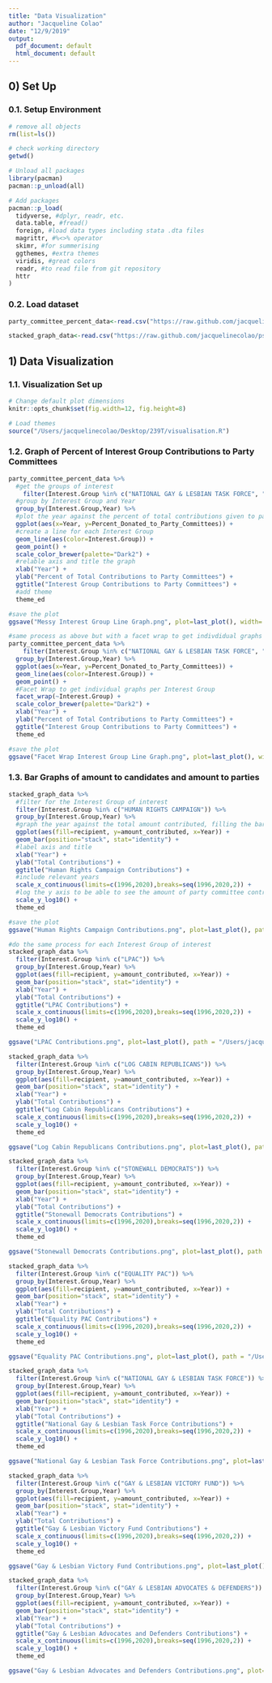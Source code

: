 ```yaml
---
title: "Data Visualization"
author: "Jacqueline Colao"
date: "12/9/2019"
output:
  pdf_document: default
  html_document: default
---
```


## 0) Set Up

### 0.1. Setup Environment

```r
# remove all objects
rm(list=ls())

# check working directory
getwd()

# Unload all packages 
library(pacman)
pacman::p_unload(all)

# Add packages 
pacman::p_load(
  tidyverse, #dplyr, readr, etc.
  data.table, #fread() 
  foreign, #load data types including stata .dta files 
  magrittr, #%<>% operator
  skimr, #for summerising
  ggthemes, #extra themes
  viridis, #great colors
  readr, #to read file from git repository
  httr
)
```

### 0.2. Load dataset

```r
party_committee_percent_data<-read.csv("https://raw.github.com/jacquelinecolao/ps239t-final-project/master/Data/Cleaned%20Data%20for%20Graphs/Party%20Committee%20Data%20with%20Total%20Contribution%20Variable.csv")

stacked_graph_data<-read.csv("https://raw.github.com/jacquelinecolao/ps239t-final-project/master/Data/Cleaned%20Data%20for%20Graphs/Candidate%20and%20Party%20Contribution%20Data%20-%20Stacked%20Graph.csv")
```

## 1) Data Visualization 

### 1.1. Visualization Set up 

```r
# Change default plot dimensions
knitr::opts_chunk$set(fig.width=12, fig.height=8)

# Load themes
source("/Users/jacquelinecolao/Desktop/239T/visualisation.R")
```

### 1.2. Graph of Percent of Interest Group Contributions to Party Committees

```r
party_committee_percent_data %>%
  #get the groups of interest
    filter(Interest.Group %in% c("NATIONAL GAY & LESBIAN TASK FORCE", "EQUALITY PAC","HUMAN RIGHTS CAMPAIGN","GAY & LESBIAN ADVOCATES & DEFENDERS","LPAC","LOG CABIN REPUBLICANS", "GAY & LESBIAN VICTORY FUND", "STONEWALL DEMOCRATS")) %>%
  #group by Interest Group and Year
  group_by(Interest.Group,Year) %>%
  #plot the year against the percent of total contributions given to party committees
  ggplot(aes(x=Year, y=Percent_Donated_to_Party_Committees)) +
  #create a line for each Interest Group
  geom_line(aes(color=Interest.Group)) + 
  geom_point() +
  scale_color_brewer(palette="Dark2") +
  #relable axis and title the graph 
  xlab("Year") + 
  ylab("Percent of Total Contributions to Party Committees") + 
  ggtitle("Interest Group Contributions to Party Committees") +
  #add theme 
  theme_ed


```

```r
#save the plot
ggsave("Messy Interest Group Line Graph.png", plot=last_plot(), width= 11, height = 7, path = "/Users/jacquelinecolao/Desktop/ps239t-final-project2/Results")
```

```r
#same process as above but with a facet wrap to get indivdidual graphs per Interest Group
party_committee_percent_data %>%
    filter(Interest.Group %in% c("NATIONAL GAY & LESBIAN TASK FORCE", "EQUALITY PAC","HUMAN RIGHTS CAMPAIGN","GAY & LESBIAN ADVOCATES & DEFENDERS","LPAC","LOG CABIN REPUBLICANS", "GAY & LESBIAN VICTORY FUND", "STONEWALL DEMOCRATS")) %>%
  group_by(Interest.Group,Year) %>%
  ggplot(aes(x=Year, y=Percent_Donated_to_Party_Committees)) +
  geom_line(aes(color=Interest.Group)) + 
  geom_point() +
  #Facet Wrap to get individual graphs per Interest Group
  facet_wrap(~Interest.Group) +
  scale_color_brewer(palette="Dark2") +
  xlab("Year") + 
  ylab("Percent of Total Contributions to Party Committees") + 
  ggtitle("Interest Group Contributions to Party Committees") +
  theme_ed 
```

```r
#save the plot
ggsave("Facet Wrap Interest Group Line Graph.png", plot=last_plot(), width = 11, path = "/Users/jacquelinecolao/Desktop/ps239t-final-project2/Results")
```

### 1.3. Bar Graphs of amount to candidates and amount to parties 

```r
stacked_graph_data %>%
  #filter for the Interest Group of interest
  filter(Interest.Group %in% c("HUMAN RIGHTS CAMPAIGN")) %>%
  group_by(Interest.Group,Year) %>%
  #graph the year against the total amount contributed, filling the bar is based on whether a candidate or party committee recieved the contribution
  ggplot(aes(fill=recipient, y=amount_contributed, x=Year)) +
  geom_bar(position="stack", stat="identity") +
  #label axis and title
  xlab("Year") + 
  ylab("Total Contributions") + 
  ggtitle("Human Rights Campaign Contributions") +
  #include relevant years
  scale_x_continuous(limits=c(1996,2020),breaks=seq(1996,2020,2)) +
  #log the y axis to be able to see the amount of party committee contributions more clearly
  scale_y_log10() +
  theme_ed

#save the plot
ggsave("Human Rights Campaign Contributions.png", plot=last_plot(), path = "/Users/jacquelinecolao/Desktop/ps239t-final-project2/Results")

#do the same process for each Interest Group of interest
stacked_graph_data %>%
  filter(Interest.Group %in% c("LPAC")) %>%
  group_by(Interest.Group,Year) %>%
  ggplot(aes(fill=recipient, y=amount_contributed, x=Year)) +
  geom_bar(position="stack", stat="identity") +
  xlab("Year") + 
  ylab("Total Contributions") + 
  ggtitle("LPAC Contributions") +
  scale_x_continuous(limits=c(1996,2020),breaks=seq(1996,2020,2)) +
  scale_y_log10() + 
  theme_ed

ggsave("LPAC Contributions.png", plot=last_plot(), path = "/Users/jacquelinecolao/Desktop/ps239t-final-project2/Results")

stacked_graph_data %>%
  filter(Interest.Group %in% c("LOG CABIN REPUBLICANS")) %>%
  group_by(Interest.Group,Year) %>%
  ggplot(aes(fill=recipient, y=amount_contributed, x=Year)) +
  geom_bar(position="stack", stat="identity") +
  xlab("Year") + 
  ylab("Total Contributions") + 
  ggtitle("Log Cabin Republicans Contributions") +
  scale_x_continuous(limits=c(1996,2020),breaks=seq(1996,2020,2)) +
  scale_y_log10() + 
  theme_ed

ggsave("Log Cabin Republicans Contributions.png", plot=last_plot(), path = "/Users/jacquelinecolao/Desktop/ps239t-final-project2/Results")

stacked_graph_data %>%
  filter(Interest.Group %in% c("STONEWALL DEMOCRATS")) %>%
  group_by(Interest.Group,Year) %>%
  ggplot(aes(fill=recipient, y=amount_contributed, x=Year)) +
  geom_bar(position="stack", stat="identity") +
  xlab("Year") + 
  ylab("Total Contributions") + 
  ggtitle("Stonewall Democrats Contributions") +
  scale_x_continuous(limits=c(1996,2020),breaks=seq(1996,2020,2)) +
  scale_y_log10() + 
  theme_ed

ggsave("Stonewall Democrats Contributions.png", plot=last_plot(), path = "/Users/jacquelinecolao/Desktop/ps239t-final-project2/Results")

stacked_graph_data %>%
  filter(Interest.Group %in% c("EQUALITY PAC")) %>%
  group_by(Interest.Group,Year) %>%
  ggplot(aes(fill=recipient, y=amount_contributed, x=Year)) +
  geom_bar(position="stack", stat="identity") +
  xlab("Year") + 
  ylab("Total Contributions") + 
  ggtitle("Equality PAC Contributions") +
  scale_x_continuous(limits=c(1996,2020),breaks=seq(1996,2020,2)) +
  scale_y_log10() + 
  theme_ed

ggsave("Equality PAC Contributions.png", plot=last_plot(), path = "/Users/jacquelinecolao/Desktop/ps239t-final-project2/Results")

stacked_graph_data %>%
  filter(Interest.Group %in% c("NATIONAL GAY & LESBIAN TASK FORCE")) %>%
  group_by(Interest.Group,Year) %>%
  ggplot(aes(fill=recipient, y=amount_contributed, x=Year)) +
  geom_bar(position="stack", stat="identity") +
  xlab("Year") + 
  ylab("Total Contributions") + 
  ggtitle("National Gay & Lesbian Task Force Contributions") +
  scale_x_continuous(limits=c(1996,2020),breaks=seq(1996,2020,2)) +
  scale_y_log10() + 
  theme_ed

ggsave("National Gay & Lesbian Task Force Contributions.png", plot=last_plot(), path = "/Users/jacquelinecolao/Desktop/ps239t-final-project2/Results")

stacked_graph_data %>%
  filter(Interest.Group %in% c("GAY & LESBIAN VICTORY FUND")) %>%
  group_by(Interest.Group,Year) %>%
  ggplot(aes(fill=recipient, y=amount_contributed, x=Year)) +
  geom_bar(position="stack", stat="identity") +
  xlab("Year") + 
  ylab("Total Contributions") + 
  ggtitle("Gay & Lesbian Victory Fund Contributions") +
  scale_x_continuous(limits=c(1996,2020),breaks=seq(1996,2020,2)) +
  scale_y_log10() + 
  theme_ed

ggsave("Gay & Lesbian Victory Fund Contributions.png", plot=last_plot(), path = "/Users/jacquelinecolao/Desktop/ps239t-final-project2/Results")

stacked_graph_data %>%
  filter(Interest.Group %in% c("GAY & LESBIAN ADVOCATES & DEFENDERS")) %>%
  group_by(Interest.Group,Year) %>%
  ggplot(aes(fill=recipient, y=amount_contributed, x=Year)) +
  geom_bar(position="stack", stat="identity") +
  xlab("Year") + 
  ylab("Total Contributions") + 
  ggtitle("Gay & Lesbian Advocates and Defenders Contributions") +
  scale_x_continuous(limits=c(1996,2020),breaks=seq(1996,2020,2)) +
  scale_y_log10() + 
  theme_ed

ggsave("Gay & Lesbian Advocates and Defenders Contributions.png", plot=last_plot(), path = "/Users/jacquelinecolao/Desktop/ps239t-final-project2/Results")
```
